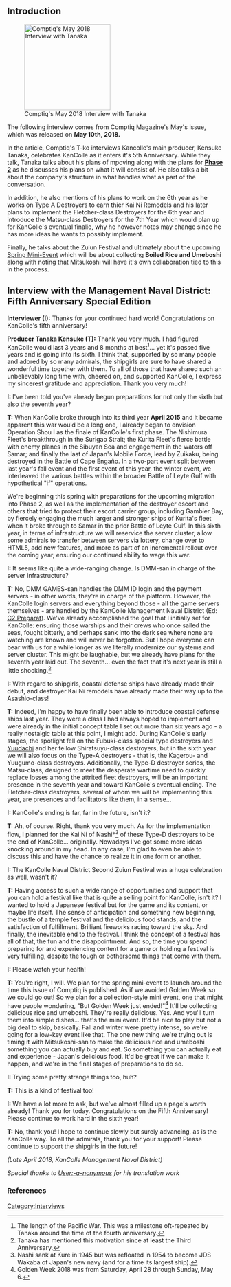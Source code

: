 ==Introduction==
[[File:Comptiq Interview June 2018.jpg|thumb|200px|right|Comptiq's May 2018 Interview with Tanaka]]

The following interview comes from Comptiq Magazine's May's issue, which was released on '''May 10th, 2018.''' 

In the article, Comptiq's T-ko interviews Kancolle's main producer, Kensuke Tanaka, celebrates KanColle as it enters it's 5th Anniversary. While they talk, Tanaka talks about his plans of mpoving along with the plans for '''[[Phase 2]]''' as he discusses his plans on what it will consist of. He also talks a bit about the company's structure in what handles what as part of the conversation.

In addition, he also mentions of his plans to work on the 6th year as he works on Type A Destroyers to earn thier Kai Ni Remodels and his later plans to implement the Fletcher-class Destroyers for the 6th year and introduce the Matsu-class Destroyers for the 7th Year which would plan up for KanColle's eventual finalie, why he however notes may change since he has more ideas he wants to possibly implement.

Finally, he talks about the Zuiun Festival and ultimately about the upcoming [[Spring Mini-Event]] which will be about collecting '''Boiled Rice and Umeboshi''' along with noting that Mitsukoshi will have it's own collaboration tied to this in the process.

==Interview with the Management Naval District: Fifth Anniversary Special Edition==

'''Interviewer (I):''' Thanks for your continued hard work! Congratulations on KanColle's fifth anniversary!

'''Producer Tanaka Kensuke (T):''' Thank you very much. I had figured KanColle would last 3 years and 8 months at best<ref>The length of the Pacific War. This was a milestone oft-repeated by Tanaka around the time of the fourth anniversary.</ref>... yet it's passed five years and is going into its sixth. I think that, supported by so many people and adored by so many admirals, the shipgirls are sure to have shared a wonderful time together with them. To all of those that have shared such an unbelievably long time with, cheered on, and supported KanColle, I express my sincerest gratitude and appreciation. Thank you very much!
 
'''I:''' I've been told you've already begun preparations for not only the sixth but also the seventh year?

'''T:''' When KanColle broke through into its third year '''April 2015''' and it became apparent this war would be a long one, I  already began to envision Operation Shou I as the finale of KanColle's first phase. The Nishimura Fleet's breakthrough in the Surigao Strait; the Kurita Fleet's fierce battle with enemy planes in the Sibuyan Sea and engagement in the waters off Samar; and finally the last of Japan's Mobile Force, lead by Zuikaku, being destroyed in the Battle of Cape Engaño. In a two-part event split between last year's fall event and the first event of this year, the winter event, we interleaved the various battles within the broader Battle of Leyte Gulf with hypothetical "if" operations.
 
We're beginning this spring with preparations for the upcoming migration into Phase 2, as well as the implementation of the destroyer escort and others that tried to protect their escort carrier group, including Gambier Bay, by fiercely engaging the much larger and stronger ships of Kurita's fleet when it broke through to Samar in the prior Battle of Leyte Gulf. In this sixth year, in terms of infrastructure we will reservice the server cluster, allow some admirals to transfer between servers via lottery, change over to HTML5, add new features, and more as part of an incremental rollout over the coming year, ensuring our continued ability to wage this war.
 
'''I:''' It seems like quite a wide-ranging change. Is DMM-san in charge of the server infrastructure?

'''T:''' No, DMM GAMES-san handles the DMM ID login and the payment servers - in other words, they're in charge of the platform. However, the KanColle login servers and everything beyond those - all the game servers themselves - are handled by the KanColle Management Naval District (Ed: [[C2 Preparat]]). We've already accomplished the goal that I initially set for KanColle: ensuring those warships and their crews who once sailed the seas, fought bitterly, and perhaps sank into the dark sea where none are watching are known and will never be forgotten. But I hope everyone can bear with us for a while longer as we literally modernize our systems and server cluster. This might be laughable, but we already have plans for the seventh year laid out. The seventh... even the fact that it's next year is still a little shocking.<ref>Tanaka has mentioned this motivation since at least the Third Anniversary.</ref>

'''I:''' With regard to shipgirls, coastal defense ships have already made their debut, and destroyer Kai Ni remodels have already made their way up to the Asashio-class!

'''T:''' Indeed, I'm happy to have finally been able to introduce coastal defense ships last year. They were a class I had always hoped to implement and were already in the initial concept table I set out more than six years ago - a really nostalgic table at this point, I might add. During KanColle's early stages, the spotlight fell on the Fubuki-class special type destroyers and [[Yuudachi]] and her fellow Shiratsuyu-class destroyers, but in the sixth year we will also focus on the Type-A destroyers - that is, the Kagerou- and Yuugumo-class destroyers. Additionally, the Type-D destroyer series, the Matsu-class, designed to meet the desperate wartime need to quickly replace losses among the attrited fleet destroyers, will be an important presence in the seventh year and toward KanColle's eventual ending. The Fletcher-class destroyers, several of whom we will be implementing this year, are presences and facilitators like them, in a sense...
 
'''I:''' KanColle's ending is far, far in the future, isn't it?

'''T:''' Ah, of course. Right, thank you very much. As for the implementation flow, I planned for the Kai Ni of Nashi*<ref>Nashi sank at Kure in 1945 but was refloated in 1954 to become JDS Wakaba of Japan's new navy (and for a time its largest ship).</ref> of these Type-D destroyers to be the end of KanColle... originally. Nowadays I've got some more ideas knocking around in my head. In any case, I'm glad to even be able to discuss this and have the chance to realize it in one form or another.
 
'''I:''' The KanColle Naval District Second Zuiun Festival was a huge celebration as well, wasn't it?

'''T:''' Having access to such a wide range of opportunities and support that you can hold a festival like that is quite a selling point for KanColle, isn't it? I wanted to hold a Japanese festival but for the game and its content, or maybe life itself. The sense of anticipation and something new beginning, the bustle of a temple festival and the delicious food stands, and the satisfaction of fulfillment. Brilliant fireworks racing toward the sky. And finally, the inevitable end to the festival. I think the concept of a festival has all of that, the fun and the disappointment. And so, the time you spend preparing for and experiencing content for a game or holding a festival is very fulfilling, despite the tough or bothersome things that come with them.
 
'''I:''' Please watch your health!

'''T:''' You're right, I will. We plan for the spring mini-event to launch around the time this issue of Comptiq is published. As if we avoided Golden Week so we could go out! So we plan for a collection-style mini event, one that might have people wondering, "But Golden Week just ended!"<ref>Golden Week 2018 was from Saturday, April 28 through Sunday, May 6.</ref> It'll be collecting delicious rice and umeboshi. They're really delicious. Yes. And you'll turn them into simple dishes... that's the mini event. It'd be nice to play but not a big deal to skip, basically. Fall and winter were pretty intense, so we're going for a low-key event like that. The one new thing we're trying out is timing it with Mitsukoshi-san to make the delicious rice and umeboshi something you can actually buy and eat. So something you can actually eat and experience - Japan's delicious food. It'd be great if we can make it happen, and we're in the final stages of preparations to do so.
 
'''I:''' Trying some pretty strange things too, huh?

'''T:''' This is a kind of festival too!
 
'''I:''' We have a lot more to ask, but we've almost filled up a page's worth already! Thank you for today. Congratulations on the Fifth Anniversary! Please continue to work hard in the sixth year!

'''T:''' No, thank you! I hope to continue slowly but surely advancing, as is the KanColle way. To all the admirals, thank you for your support! Please continue to support the shipgirls in the future!

''(Late April 2018, KanColle Management Naval District)''

''Special thanks to [[User:-a-nonymous]] for his translation work''


===References===
<references/>


{{Interview}}
[[Category:Interviews]]